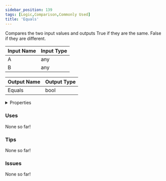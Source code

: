 ```yaml
---
sidebar_position: 139
tags: [Logic,Comparison,Commonly Used]
title: 'Equals'
---
```


Compares the two input values and outputs True if they are the same. False if they are different.




<EsbSvg />

| Input Name | Input Type |
|-----------|-----------|
| A | any |
| B | any |

| Output Name | Output Type |
|-----------|-----------|
| Equals | bool |


<details>
  <summary>Properties</summary>
  <div>
    <div>
    <table>
      <thead>
        <tr>
          <th>Is beta required?</th>
          <th>❌</th>
        </tr>
        <tr>
          <th>Is this chip a trolling risk?</th>
          <th>❌</th>
        </tr>
        <tr>
          <th>Is this chip a role assignment risk?</th>
          <th>❌</th>
        </tr>
        <tr>
          <th>Chip UUID</th>
          <th>3663225d-e18d-40e6-a234-ef10378528be</th>
        </tr>
      </thead>
    </table>
    </div>
  </div>
</details>

### Uses

None so far!

### Tips

None so far!

### Issues

None so far!